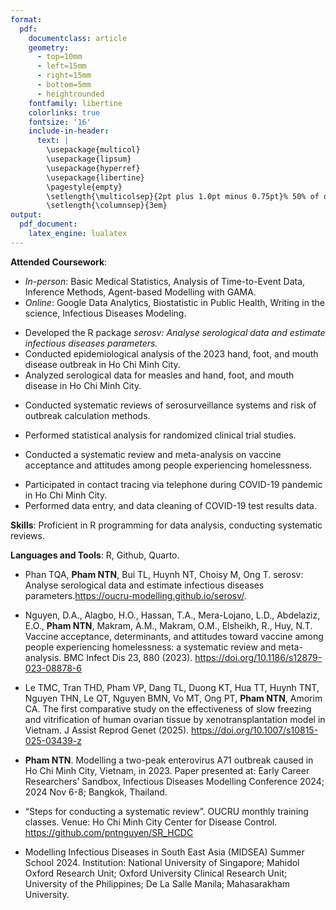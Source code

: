 ```yaml
---
format: 
  pdf: 
    documentclass: article
    geometry:
      - top=10mm
      - left=15mm
      - right=15mm
      - bottom=5mm
      - heightrounded
    fontfamily: libertine
    colorlinks: true
    fontsize: '16'
    include-in-header: 
      text: |
        \usepackage{multicol}
        \usepackage{lipsum}
        \usepackage{hyperref}
        \usepackage{libertine}
        \pagestyle{empty}
        \setlength{\multicolsep}{2pt plus 1.0pt minus 0.75pt}% 50% of original values
        \setlength{\columnsep}{3em}
output:
  pdf_document:
    latex_engine: lualatex
---
```


<!-- TITLE -->

```{=tex}
\begin{huge}\begin{center}{\bf Nguyen Pham Nguyen The}\end{center}\end{huge}
```
<!-- CONTACT INFO -->

```{=tex}
\begin{center}thenguyenphamnguyen@gmail.com ∙ \href{https://www.linkedin.com/in/nguyen-pnt/}{LinkedIn}∙ \href{https://github.com/pntnguyen}{Github}
\end{center}

\vspace{15pt}
```
<!-- EDUCATION: 1ST BULLET -->

```{=tex}
\begin{large}
{\bf EDUCATION}
\vspace{3pt}
\hrule
\begin{multicols}{2}
\begin{flushleft}{\bf \makebox[0pt][l]{University of Medicine and Pharmacy at Ho Chi Minh City}}\end{flushleft}
\begin{flushright}Ho Chi Minh City, Vietnam\end{flushright}
\end{multicols}
\vspace{-0.17cm}
\begin{multicols}{2}
\begin{flushleft}Doctor of Preventive Medicine\end{flushleft}
\begin{flushright}2018 - 2024\end{flushright}
\end{multicols}
\end{large}
```
\vspace{-0.16cm}

**Attended Coursework**: 

\vspace{-0.16cm}

-   *In-person*: Basic Medical Statistics, Analysis of Time-to-Event Data, Inference Methods, Agent-based Modelling with GAMA.
-   *Online*: Google Data Analytics, Biostatistic in Public Health, Writing in the science, Infectious Diseases Modeling.

\vspace{3pt}

<!-- EXPERIENCE : 1ST BULLET-->

```{=tex}
\begin{large}{\bf EXPERIENCE}
\vspace{3pt}
\hrule
\begin{multicols}{2}
\begin{flushleft}{\bf \makebox[0pt][l]{Mathematical Modelling Group, Oxford University Clinical Research Unit}}\end{flushleft}
\begin{flushright}Sep 2023-Present\end{flushright}
\end{multicols}
\vspace{-0.17cm}
\begin{multicols}{2}
\begin{flushleft}\textit{Research Assistant}\end{flushleft}
\end{multicols}
\end{large}
```
\vspace{-0.16cm}

-   Developed the R package *serosv: Analyse serological data and estimate infectious diseases parameters.*
-   Conducted epidemiological analysis of the 2023 hand, foot, and mouth disease outbreak in Ho Chi Minh City.
-   Analyzed serological data for measles and hand, foot, and mouth disease in Ho Chi Minh City.

\vspace{-0.17cm}

```{=tex}
\begin{large}
\begin{multicols}{2}
\begin{flushleft}\textit{Intern}\end{flushleft}
\begin{flushright}Jun 2023-Aug 2023\end{flushright}
\end{multicols}
\end{large}
```
\vspace{-0.16cm}

-   Conducted systematic reviews of serosurveillance systems and risk of outbreak calculation methods.

\vspace{3pt}

<!-- EXPERIENCE : 2ND BULLET-->

```{=tex}
\begin{large}
\begin{multicols}{2}
\begin{flushleft}{\bf \makebox[0pt][l]{Inferity Department, Tu Du Obstetrics and Gynecology Hospital}}\end{flushleft}
\begin{flushright}Jun 2023-Present\end{flushright}
\end{multicols}
\vspace{-0.17cm}
\begin{multicols}{2}
\begin{flushleft}\textit{Biostatistical Analyst}\end{flushleft}
\end{multicols}
\end{large}
```
\vspace{-0.16cm}

-   Performed statistical analysis for randomized clinical trial studies.

\vspace{3pt}

<!-- EXPERIENCE : 3RD BULLET-->

```{=tex}
\begin{large}
\begin{multicols}{2}
\begin{flushleft}{\bf Online Research Club}\end{flushleft}
\begin{flushright}Oct 2022-Oct 2024\end{flushright}
\end{multicols}
\vspace{-0.17cm}
\begin{multicols}{2}
\begin{flushleft}\textit{Researcher}\end{flushleft}
\end{multicols}
\end{large}
```
\vspace{-0.16cm}

-   Conducted a systematic review and meta-analysis on vaccine acceptance and attitudes among people experiencing homelessness.

\vspace{3pt}

<!-- EXPERIENCE : 4RD BULLET-->

```{=tex}
\begin{large}
\begin{multicols}{2}
\begin{flushleft}{\bf Ho Chi Minh City Center for Disease Control}\end{flushleft}
\begin{flushright}Jun 2021-Oct 2021\end{flushright}
\end{multicols}
\vspace{-0.17cm}
\begin{multicols}{2}
\begin{flushleft}\textit{Pandemic response volunteer}\end{flushleft}
\end{multicols}
\end{large}
```
-   Participated in contact tracing via telephone during COVID-19 pandemic in Ho Chi Minh City.
-   Performed data entry, and data cleaning of COVID-19 test results data.

\vspace{0.05cm}

<!-- SKILLS -->

```{=tex}
\begin{large}{\bf SKILLS}
  \vspace{3pt}
  \hrule
\end{large}
```
**Skills**: Proficient in R programming for data analysis, conducting systematic reviews.

\vspace{-0.16cm}

**Languages and Tools**: R, Github, Quarto.

\vspace{0.05cm}

<!-- RESEARCH OUTPUTS-->

```{=tex}
\begin{large}{\bf RESEARCH OUTPUTS}
\vspace{3pt}
\hrule
\begin{multicols}{2}
\begin{flushleft}{\bf Software}\end{flushleft}
\end{multicols}
\end{large}
```
\vspace{-0.17cm}

-   Phan TQA, **Pham NTN**, Bui TL, Huynh NT, Choisy M, Ong T. serosv: Analyse serological data and estimate infectious diseases parameters.[https://oucru-modelling.github.io/serosv/](https://oucru-modelling.github.io/serosv/){target="_blank"}.

\vspace{-0.16cm}

```{=tex}
\begin{large}
\vspace{3pt}
\begin{multicols}{2}
\begin{flushleft}{\bf Publications}\end{flushleft}
\end{multicols}
\end{large}
```
\vspace{-0.17cm}

-   Nguyen, D.A., Alagbo, H.O., Hassan, T.A., Mera-Lojano, L.D., Abdelaziz, E.O., **Pham NTN**, Makram, A.M., Makram, O.M., Elsheikh, R., Huy, N.T. Vaccine acceptance, determinants, and attitudes toward vaccine among people experiencing homelessness: a systematic review and meta-analysis. BMC Infect Dis 23, 880 (2023). [https://doi.org/10.1186/s12879-023-08878-6](https://doi.org/10.1186/s12879-023-08878-6){target="_blank"}

\vspace{-0.16cm}

-   Le TMC, Tran THD, Pham VP, Dang TL, Duong KT, Hua TT, Huynh TNT, Nguyen THN, Le QT, Nguyen BMN, Vo MT, Ong PT, **Pham NTN**, Amorim CA. The first comparative study on the effectiveness of slow freezing and vitrification of human ovarian tissue by xenotransplantation model in Vietnam. J Assist Reprod Genet (2025). [https://doi.org/10.1007/s10815-025-03439-z](https://doi.org/10.1007/s10815-025-03439-z){target="_blank"}

\vspace{-0.16cm}

```{=tex}
\begin{large}
\vspace{3pt}
\begin{multicols}{2}
\begin{flushleft}{\bf Oral presentation}\end{flushleft}
\end{multicols}
\end{large}
```
-   **Pham NTN**. Modelling a two-peak enterovirus A71 outbreak caused in Ho Chi Minh City, Vietnam, in 2023. Paper presented at: Early Career Researchers’ Sandbox, Infectious Diseases Modelling Conference 2024; 2024 Nov 6-8; Bangkok, Thailand.

\vspace{0.05cm}

<!-- TEACHING-->

```{=tex}
\begin{large}{\bf TEACHING}
\vspace{3pt}
\hrule
\begin{multicols}{2}
\begin{flushleft}{\bf Seminar}\end{flushleft}
\end{multicols}
\end{large}
```
\vspace{-0.17cm}

-   "Steps for conducting a systematic review". OUCRU monthly training classes. Venue: Ho Chi Minh City Center for Disease Control. [https://github.com/pntnguyen/SR_HCDC](https://github.com/pntnguyen/SR_HCDC){target="_blank"}

\vspace{5cm}

<!-- ACHIEVEMENT -->

```{=tex}

\begin{large}{\bf ACHIEVEMENTS}

\vspace{3pt}

\hrule

\begin{multicols}{2}

\begin{flushleft}{\bf Scholarship}\end{flushleft}

\end{multicols}

\end{large}
```
\vspace{-0.17cm}

-   Modelling Infectious Diseases in South East Asia (MIDSEA) Summer School 2024. Institution: National University of Singapore; Mahidol Oxford Research Unit; Oxford University Clinical Research Unit; University of the Philippines; De La Salle Manila; Mahasarakham University.

\vspace{-0.16cm}
